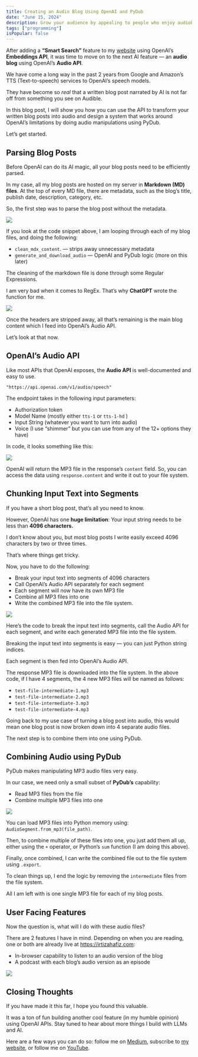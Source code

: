 ```yaml
---
title: Creating an Audio Blog Using OpenAI and PyDub
date: "June 15, 2024"
description: Grow your audience by appealing to people who enjoy audiobooks and podcasts.
tags: ["programming"]
isPopular: false
---
```

After adding a **“Smart Search”** feature to my [website](https://irtizahafiz.com) using OpenAI’s **Embeddings API**, it was time to move on to the next AI feature — an **audio blog** using OpenAI’s **Audio API**.

We have come a long way in the past 2 years from Google and Amazon’s TTS (Text-to-speech) services to OpenAI’s speech models. 

They have become so *real* that a written blog post narrated by AI is not far off from something you see on Audible. 

In this blog post, I will show you how you can use the API to transform your written blog posts into audio and design a system that works around OpenAI’s limitations by doing audio manipulations using PyDub.

Let’s get started.

## Parsing Blog Posts
Before OpenAI can do its AI magic, all your blog posts need to be efficiently parsed. 

In my case, all my blog posts are hosted on my server in **Markdown (MD) files**. At the top of every MD file, there are metadata, such as the blog’s title, publish date, description, category, etc. 

So, the first step was to parse the blog post without the metadata. 

![](https://ds0fmzhunbzyk.cloudfront.net/audio-blog-1.png)

If you look at the code snippet above, I am looping through each of my blog files, and doing the following:
- `clean_mdx_content`. — strips away unnecessary metadata 
- `generate_and_download_audio` — OpenAI and PyDub logic (more on this later)

The cleaning of the markdown file is done through some Regular Expressions. 

I am very bad when it comes to RegEx. That’s why **ChatGPT** wrote the function for me. 

![](https://ds0fmzhunbzyk.cloudfront.net/audio-blog-2.png)

Once the headers are stripped away, all that’s remaining is the main blog content which I feed into OpenAI’s Audio API. 

Let’s look at that now. 

## OpenAI’s Audio API
Like most APIs that OpenAI exposes, the **Audio API** is well-documented and easy to use. 

```text
"https://api.openai.com/v1/audio/speech"
```

The endpoint takes in the following input parameters:
- Authorization token
- Model Name (mostly either `tts-1` or `tts-1-hd` ) 
- Input String (whatever you want to turn into audio)
- Voice (I use “shimmer” but you can use from any of the 12+ options they have)

In code, it looks something like this:

![](https://ds0fmzhunbzyk.cloudfront.net/audio-blog-3.png)

OpenAI will return the MP3 file in the response’s `content` field. So, you can access the data using `response.content` and write it out to your file system.

## Chunking Input Text into Segments
If you have a short blog post, that’s all you need to know. 

However, OpenAI has one **huge limitation**: Your input string needs to be less than **4096 characters.**

I don’t know about you, but most blog posts I write easily exceed 4096 characters by two or three times. 

That’s where things get tricky. 

Now, you have to do the following:
- Break your input text into segments of 4096 characters
- Call OpenAI’s Audio API separately for each segment
- Each segment will now have its own MP3 file
- Combine all MP3 files into one 
- Write the combined MP3 file into the file system. 

![](https://ds0fmzhunbzyk.cloudfront.net/audio-blog-4.png)

Here’s the code to break the input text into segments, call the Audio API for each segment, and write each generated MP3 file into the file system. 

Breaking the input text into segments is easy — you can just Python string indices. 

Each segment is then fed into OpenAI’s Audio API. 

The response MP3 file is downloaded into the file system. In the above code, if I have 4 segments, the 4 new MP3 files will be named as follows:
- `test-file-intermediate-1.mp3`
- `test-file-intermediate-2.mp3`
- `test-file-intermediate-3.mp3`
- `test-file-intermediate-4.mp3`

Going back to my use case of turning a blog post into audio, this would mean one blog post is now broken down into 4 separate audio files. 

The next step is to combine them into one using PyDub. 

## Combining Audio using PyDub
PyDub makes manipulating MP3 audio files very easy. 

In our case, we need only a small subset of **PyDub’s** capability:
- Read MP3 files from the file 
- Combine multiple MP3 files into one

![](https://ds0fmzhunbzyk.cloudfront.net/audio-blog-5.png)

You can load MP3 files into Python memory using: `AudioSegment.from_mp3(file_path)`. 

Then, to combine multiple of these files into one, you just add them all up, either using the `+` operator, or Python’s `sum` function (I am doing this above).

Finally, once combined, I can write the combined file out to the file system using `.export`. 

To clean things up, I end the logic by removing the `intermediate` files from the file system. 

All I am left with is one single MP3 file for each of my blog posts. 

## User Facing Features
Now the question is, what will I do with these audio files? 

There are 2 features I have in mind. Depending on when you are reading, one or both are already live at https://irtizahafiz.com:
- In-browser capability to listen to an audio version of the blog
- A podcast with each blog’s audio version as an episode

![](https://ds0fmzhunbzyk.cloudfront.net/audio-blog-6.png)

## Closing Thoughts
If you have made it this far, I hope you found this valuable. 

It was a ton of fun building another cool feature (in my humble opinion) using OpenAI APIs. Stay tuned to hear about more things I build with LLMs and AI. 

Here are a few ways you can do so: follow me on [Medium](https://medium.com/@irtizahafiz), subscribe to [my website](https://irtizahafiz.com/newsletter?utm_source=medium), or follow me on [YouTube](https://www.youtube.com/channel/UCDankIVMXJEkhtjv5yLSN4g).

 
